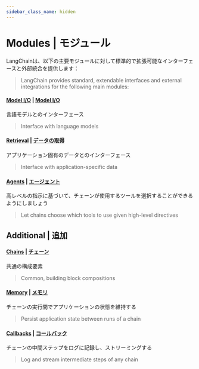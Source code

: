 ```yaml
---
sidebar_class_name: hidden
---
```


# Modules | モジュール

LangChainは、以下の主要モジュールに対して標準的で拡張可能なインターフェースと外部統合を提供します：

> LangChain provides standard, extendable interfaces and external integrations for the following main modules:

#### [Model I/O](/docs/modules/model_io/) | [Model I/O](/docs/modules/model_io/)

言語モデルとのインターフェース

> Interface with language models

#### [Retrieval](/docs/modules/data_connection/) | [データの取得](/docs/modules/data_connection/)

アプリケーション固有のデータとのインターフェース

> Interface with application-specific data

#### [Agents](/docs/modules/agents/) | [エージェント](/docs/modules/agents/)

高レベルの指示に基づいて、チェーンが使用するツールを選択することができるようにしましょう

> Let chains choose which tools to use given high-level directives

## Additional | 追加

#### [Chains](/docs/modules/chains/) | [チェーン](/docs/modules/chains/)

共通の構成要素

> Common, building block compositions

#### [Memory](/docs/modules/memory/) | [メモリ](/docs/modules/memory/)

チェーンの実行間でアプリケーションの状態を維持する

> Persist application state between runs of a chain

#### [Callbacks](/docs/modules/callbacks/) | [コールバック](/docs/modules/callbacks/)

チェーンの中間ステップをログに記録し、ストリーミングする

> Log and stream intermediate steps of any chain
